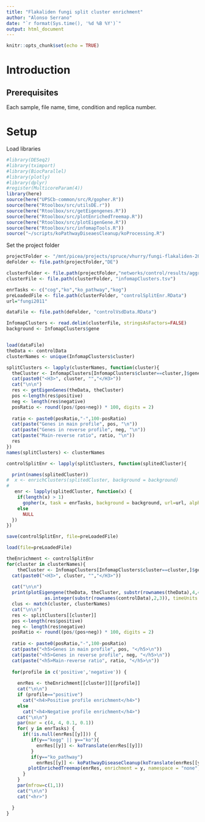 ```yaml
---
title: "Flakaliden fungi split cluster enrichment"
author: "Alonso Serrano"
date: "`r format(Sys.time(), '%d %B %Y')`"
output: html_document
---
```


```r
knitr::opts_chunk$set(echo = TRUE)
```

# Introduction
 

## Prerequisites
Each sample, file name, time, condition and replica number.

# Setup
Load libraries
```r
#library(DESeq2)
#library(tximport)
#library(BiocParallel)
#library(plotly)
#library(dplyr)
#register(MulticoreParam(4))
library(here)
source(here("UPSCb-common/src/R/gopher.R"))
source(here("Rtoolbox/src/utilsDE.r"))
source(here("Rtoolbox/src/getEigengenes.R"))
source(here("Rtoolbox/src/plotEnrichedTreemap.R"))
source(here("Rtoolbox/src/plotEigenGene.R"))
source(here("Rtoolbox/src/infomapTools.R"))
source("~/scripts/koPathwayDiseaesCleanup/koProcessing.R")


```




Set the project folder

```r
projectFolder <- "/mnt/picea/projects/spruce/vhurry/fungi-flakaliden-2011/fungi-species/piloderma_croceum/"
deFolder <- file.path(projectFolder,"DE")

clusterFolder <- file.path(projectFolder,"networks/control/results/aggregated")
clusterFile <- file.path(clusterFolder, "infomapClusters.tsv")

enrTasks <- c("cog","ko","ko_pathway","kog")
preLoadedFile <- file.path(clusterFolder, "controlSplitEnr.RData")
url="fungi2011"

dataFile <- file.path(deFolder, "controlVsdData.RData")
```


```r
InfomapClusters <- read.delim(clusterFile, stringsAsFactors=FALSE)
background <- InfomapClusters$gene


load(dataFile)
theData <- controlData
clusterNames <- unique(InfomapClusters$cluster)
```

```r
splitClusters <- lapply(clusterNames, function(cluster){
  theCluster <- InfomapClusters[InfomapClusters$cluster==cluster,]$gene
  cat(paste0("<H3>", cluster, "","</H3>"))
  cat("\n\n")
  res <- getEigenGenes(theData, theCluster)
  pos <-length(res$positive)
  neg <- length(res$negative)
  posRatio <- round((pos/(pos+neg)) * 100, digits = 2)
  
  ratio <- paste0(posRatio,"-",100-posRatio)
  cat(paste("Genes in main profile", pos, "\n"))
  cat(paste("Genes in reverse profile", neg, "\n"))
  cat(paste("Main-reverse ratio", ratio, "\n"))
  res
})
names(splitClusters) <- clusterNames
```

```r
controlSplitEnr <- lapply(splitClusters, function(splitedCluster){

  print(names(splitedCluster))
#  x <- enrichClusters(splitedCluster, background = background)
#  
   enr <- lapply(splitedCluster, function(x) {
    if(length(x) > 1)
      gopher(x, task = enrTasks, background = background, url=url, alpha = 0.05)
    else
      NULL
  })
})

```


```r
save(controlSplitEnr, file=preLoadedFile)
```
```r
load(file=preLoadedFile)

```

```r
theEnrichment <- controlSplitEnr
for(cluster in clusterNames){
    theCluster <- InfomapClusters[InfomapClusters$cluster==cluster,]$gene
  cat(paste0("<H3>", cluster, "","</H3>"))
  
  cat("\n\n")
  print(plotEigengene(theData, theCluster, substr(rownames(theData),4,4), 
              as.integer(substr(rownames(controlData),2,3)), timeUnits = "Week", plotBothProfiles = T, colors=c("#009444", "lightgreen")))
  clus <- match(cluster, clusterNames)
  cat("\n\n")
  res <- splitClusters[[cluster]]
  pos <-length(res$positive)
  neg <- length(res$negative)
  posRatio <- round((pos/(pos+neg)) * 100, digits = 2)
  
  ratio <- paste0(posRatio,"-",100-posRatio)
  cat(paste("<h5>Genes in main profile", pos, "</h5>\n"))
  cat(paste("<h5>Genes in reverse profile", neg, "</h5>\n"))
  cat(paste("<h5>Main-reverse ratio", ratio, "</h5>\n"))
  
  for(profile in c('positive','negative')) {
    
    enrRes <- theEnrichment[[cluster]][[profile]]
    cat("\n\n")
    if (profile=="positive")
      cat("<h4>Positive profile enrichment</h4>")
    else
      cat("<h4>Negative profile enrichment</h4>")
    cat("\n\n")
    par(mar = c(4, 4, 0.1, 0.1))
    for( y in enrTasks) {
      if(!is.null(enrRes[[y]])) {
         if(y=="kegg" || y=="ko"){
           enrRes[[y]] <- koTranslate(enrRes[[y]])
         }
         if(y=="ko_pathway")
           enrRes[[y]] <- koPathwayDiseaseCleanup(koTranslate(enrRes[[y]]))
        plotEnrichedTreemap(enrRes, enrichment = y, namespace = "none", title=paste(y,"enrichment"))
      }
    }
    par(mfrow=c(1,1))
    cat("\n\n")
    cat("<hr>")

  }
}
```

